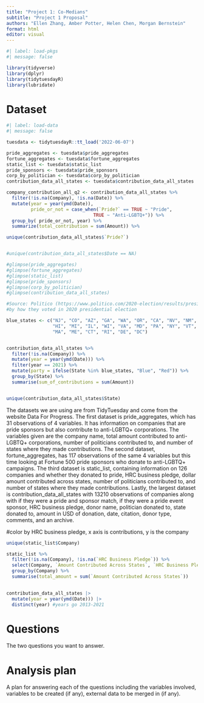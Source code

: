 ```yaml
---
title: "Project 1: Co-Medians"
subtitle: "Project 1 Proposal"
authors: "Ellen Zhang, Amber Potter, Helen Chen, Morgan Bernstein"
format: html
editor: visual
---
```


```r
#| label: load-pkgs
#| message: false

library(tidyverse)
library(dplyr)
library(tidytuesdayR)
library(lubridate)
```

# Dataset

```r
#| label: load-data
#| message: false

tuesdata <- tidytuesdayR::tt_load('2022-06-07')

pride_aggregates <- tuesdata$pride_aggregates
fortune_aggregates <- tuesdata$fortune_aggregates
static_list <- tuesdata$static_list
pride_sponsors <- tuesdata$pride_sponsors
corp_by_politician <- tuesdata$corp_by_politician
contribution_data_all_states <- tuesdata$contribution_data_all_states

company_contribution_all_q2 <- contribution_data_all_states %>%
  filter(!is.na(Company), !is.na(Date)) %>%
  mutate(year = year(ymd(Date)),
         pride_or_not = case_when(`Pride?` == TRUE ~ "Pride",
                                TRUE ~ "Anti-LGBTQ+")) %>%
  group_by( pride_or_not, year) %>%
  summarize(total_contribution = sum(Amount)) %>%

unique(contribution_data_all_states$`Pride?`)


#unique(contribution_data_all_states$Date == NA)

#glimpse(pride_aggregates)
#glimpse(fortune_aggregates)
#glimpse(static_list)
#glimpse(pride_sponsors)
#glimpse(corp_by_politician)
#glimpse(contribution_data_all_states)
```

```r
#Source: Politico (https://www.politico.com/2020-election/results/president/)
#by how they voted in 2020 presidential election

blue_states <- c("NJ", "CO", "AZ", "GA", "WA", "OR", "CA", "NV", "NM", "MN", 
                 "HI", "MI", "IL", "WI", "VA", "MD", "PA", "NY", "VT", "NH", 
                 "MA", "ME", "CT", "RI", "DE", "DC")


contribution_data_all_states %>% 
  filter(!is.na(Company)) %>%
  mutate(year = year(ymd(Date))) %>%
  filter(year == 2021) %>%
  mutate(party = ifelse(State %in% blue_states, "Blue", "Red")) %>%
  group_by(State) %>%
  summarise(sum_of_contributions = sum(Amount))


unique(contribution_data_all_states$State)
```

The datasets we are using are from TidyTuesday and come from the website Data For Progress. The first dataset is pride_aggregates, which has 31 observations of 4 variables. It has information on companies that are pride sponsors but also contribute to anti-LGBTQ+ corporations. The variables given are the company name, total amount contributed to anti-LGBTQ+ corporations, number of politicians contributed to, and number of states where they made contributions. The second dataset, fortune_aggregates, has 117 observations of the same 4 variables but this time looking at Fortune 500 pride sponsors who donate to anti-LGBTQ+ campaigns. The third dataset is static_list, containing information on 126 companies and whether they donated to pride, HRC business pledge, dollar amount contributed across states, number of politicians contributed to, and number of states where they made contributions. Lastly, the largest dataset is contribution_data_all_states with 13210 observations of companies along with if they were a pride and sponsor match, if they were a pride event sponsor, HRC business pledge, donor name, politician donated to, state donated to, amount in USD of donation, date, citation, donor type, comments, and an archive.


#color by HRC business pledge, x axis is contributions, y is the company 

```r
unique(static_list$Company)

static_list %>%  
  filter(!is.na(Company), !is.na(`HRC Business Pledge`)) %>%
  select(Company, `Amount Contributed Across States`, `HRC Business Pledge`) %>%
  group_by(Company) %>%
  summarise(total_amount = sum(`Amount Contributed Across States`))
  
```

```r
contribution_data_all_states |> 
  mutate(year = year(ymd(Date))) |> 
  distinct(year) #years go 2013-2021
```

# Questions

The two questions you want to answer.

# Analysis plan

A plan for answering each of the questions including the variables involved, variables to be created (if any), external data to be merged in (if any).
